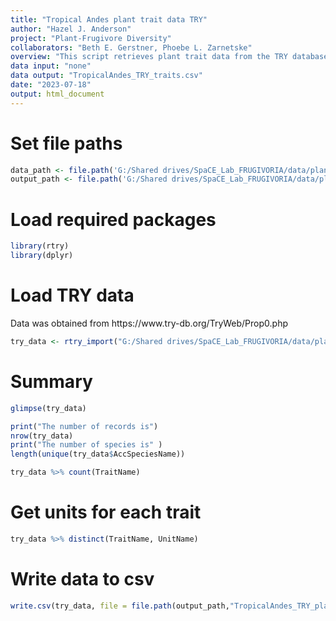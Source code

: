 ```yaml
---
title: "Tropical Andes plant trait data TRY"
author: "Hazel J. Anderson"
project: "Plant-Frugivore Diversity"
collaborators: "Beth E. Gerstner, Phoebe L. Zarnetske"
overview: "This script retrieves plant trait data from the TRY database for plant species list."
data input: "none"
data output: "TropicalAndes_TRY_traits.csv"
date: "2023-07-18"
output: html_document
---
```


# Set file paths
```r
data_path <- file.path('G:/Shared drives/SpaCE_Lab_FRUGIVORIA/data/plants/L0')
output_path <- file.path('G:/Shared drives/SpaCE_Lab_FRUGIVORIA/data/plants/L0')
```

# Load required packages
```r
library(rtry)
library(dplyr)
```


# Load TRY data
Data was obtained from https://www.try-db.org/TryWeb/Prop0.php 
```r
try_data <- rtry_import("G:/Shared drives/SpaCE_Lab_FRUGIVORIA/data/plants/L0/TRY/29548_24102023041242/29548.txt")
```

# Summary
```r
glimpse(try_data)
```


```r
print("The number of records is")
nrow(try_data)
print("The number of species is" )
length(unique(try_data$AccSpeciesName))
```


```r
try_data %>% count(TraitName)
```

# Get units for each trait
```r
try_data %>% distinct(TraitName, UnitName)
```


# Write data to csv
```r
write.csv(try_data, file = file.path(output_path,"TropicalAndes_TRY_plant_traits.csv") )
```
